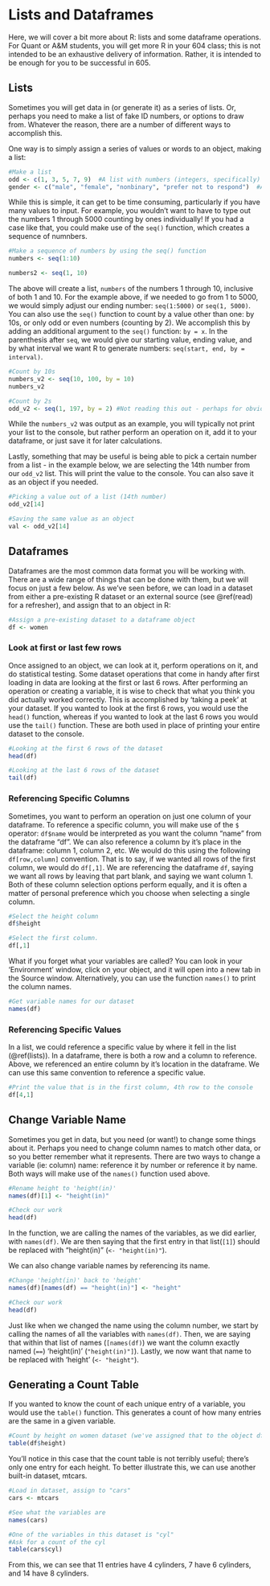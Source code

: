 # Lists and Dataframes {#moreR}

Here, we will cover a bit more about R: lists and some dataframe operations.  For Quant or A&M students, you will get more R in your 604 class; this is not intended to be an exhaustive delivery of information.  Rather, it is intended to be enough for you to be successful in 605.  

## Lists
Sometimes you will get data in (or generate it) as a series of lists.  Or, perhaps you need to make a list of fake ID numbers, or options to draw from.  Whatever the reason, there are a number of different ways to accomplish this.  

One way is to simply assign a series of values or words to an object, making a list:

```r
#Make a list
odd <- c(1, 3, 5, 7, 9)  #A list with numbers (integers, specifically)
gender <- c("male", "female", "nonbinary", "prefer not to respond")  #A list of strings (words)
```

While this is simple, it can get to be time consuming, particularly if you have many values to input.  For example, you wouldn't want to have to type out the numbers 1 through 5000 counting by ones individually!  If you had a case like that, you could make use of the `seq()` function, which creates a sequence of numnbers.

```r
#Make a sequence of numbers by using the seq() function
numbers <- seq(1:10)

numbers2 <- seq(1, 10)
```

The above will create a list, `numbers` of the numbers 1 through 10, inclusive of both 1 and 10.  For the example above, if we needed to go from 1 to 5000, we would simply adjust our ending number: `seq(1:5000)` or `seq(1, 5000)`.  You can also use the `seq()` function to count by a value other than one: by 10s, or only odd or even numbers (counting by 2).  We accomplish this by adding an additional argument to the `seq()` function: `by = x`.  In the parenthesis after `seq`, we would give our starting value, ending value, and by what interval we want R to generate numbers: `seq(start, end, by = interval)`.    

```r
#Count by 10s
numbers_v2 <- seq(10, 100, by = 10)
numbers_v2

#Count by 2s
odd_v2 <- seq(1, 197, by = 2) #Not reading this out - perhaps for obvious reasons!
```

While the `numbers_v2` was output as an example, you will typically not print your list to the console, but rather perform an operation on it, add it to your dataframe, or just save it for later calculations.  

Lastly, something that may be useful is being able to pick a certain number from a list - in the example below, we are selecting the 14th number from our `odd_v2` list.  This will print the value to the console.  You can also save it as an object if you needed.

```r
#Picking a value out of a list (14th number)
odd_v2[14] 

#Saving the same value as an object
val <- odd_v2[14]
```

## Dataframes {#df}
Dataframes are the most common data format you will be working with.  There are a wide range of things that can be done with them, but we will focus on just a few below.  As we've seen before, we can load in a dataset from either a pre-existing R dataset or an external source (see \@ref(read) for a refresher), and assign that to an object in R:  

```r
#Assign a pre-existing dataset to a dataframe object
df <- women 
```

### Look at first or last few rows
Once assigned to an object, we can look at it, perform operations on it, and do statistical testing.  Some dataset operations that come in handy after first loading in data are looking at the first or last 6 rows.  After performing an operation or creating a variable, it is wise to check that what you think you did actually worked correctly.  This is accomplished by 'taking a peek' at your dataset.  If you wanted to look at the first 6 rows, you would use the `head()` function, whereas if you wanted to look at the last 6 rows you would use the `tail()` function.  These are both used in place of printing your entire dataset to the console. 

```r
#Looking at the first 6 rows of the dataset
head(df)

#Looking at the last 6 rows of the dataset
tail(df)
```

### Referencing Specific Columns

Sometimes, you want to perform an operation on just one column of your dataframe.  To reference a specific column, you will make use of the `$` operator: `df$name` would be interpreted as you want the column "name" from the dataframe "df".  We can also reference a column by it's place in the dataframe: column 1, column 2, etc.  We would do this using the following `df[row,column]` convention.  That is to say, if we wanted all rows of the first column, we would do `df[,1]`.  We are referencing the dataframe `df`, saying we want all rows by leaving that part blank, and saying we want column 1.  Both of these column selection options perform equally, and it is often a matter of personal preference which you choose when selecting a single column.   

```r
#Select the height column
df$height

#Select the first column.  
df[,1]
```

What if you forget what your variables are called?  You can look in your 'Environment' window, click on your object, and it will open into a new tab in the Source window.  Alternatively, you can use the function `names()` to print the column names.
```r
#Get variable names for our dataset
names(df)
```


### Referencing Specific Values
In a list, we could reference a specific value by where it fell in the list (\@ref(lists)).  In a dataframe, there is both a row and a column to reference.  Above, we referenced an entire column by it's location in the dataframe.  We can use this same convention to reference a specific value.
```r
#Print the value that is in the first column, 4th row to the console
df[4,1]
```

  

## Change Variable Name
Sometimes you get in data, but you need (or want!) to change some things about it.  Perhaps you need to change column names to match other data, or so you better remember what it represents.  There are two ways to change a variable (ie: column) name: reference it by number or reference it by name.  Both ways will make use of the `names()` function used above.  

```r
#Rename height to 'height(in)'
names(df)[1] <- "height(in)"

#Check our work
head(df)
```

In the function, we are calling the names of the variables, as we did earlier, with `names(df)`.  We are then saying that the first entry in that list(`[1]`) should be replaced with "height(in)" (`<- "height(in)"`).

We can also change variable names by referencing its name.
```r
#Change 'height(in)' back to 'height'
names(df)[names(df) == "height(in)"] <- "height"

#Check our work
head(df)
```

Just like when we changed the name using the column number, we start by calling the names of all the variables with `names(df)`.  Then, we are saying that within that list of names (`[names(df)`) we want the column exactly named (`==`) 'height(in)' (`"height(in)"]`).  Lastly, we now want that name to be replaced with 'height' (`<- "height"`).  


## Generating a Count Table
If you wanted to know the count of each unique entry of a variable, you would use the `table()` function.  This generates a count of how many entries are the same in a given variable.
```r
#Count by height on women dataset (we've assigned that to the object df)
table(df$height)
```

You'll notice in this case that the count table is not terribly useful; there's only one entry for each height.  To better illustrate this, we can use another built-in dataset, mtcars.  
```r
#Load in dataset, assign to "cars"
cars <- mtcars

#See what the variables are
names(cars)

#One of the variables in this dataset is "cyl"
#Ask for a count of the cyl
table(cars$cyl)
```

From this, we can see that 11 entries have 4 cylinders, 7 have 6 cylinders, and 14 have 8 cylinders.